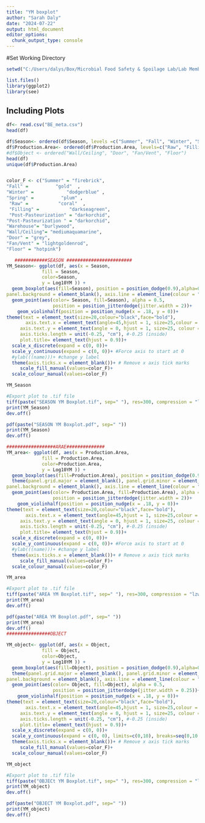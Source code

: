 ---
title: "YM boxplot"
author: "Sarah Daly"
date: "2024-07-22"
output: html_document
editor_options: 
  chunk_output_type: console
---

#Set Working Directory
```{r}
setwd("C:/Users/dalys/Box/Microbial Food Safety & Spoilage Lab/Lab Members/Sarah Daly/ITS Methods Project/Github upload/YM_boxplot")

list.files()
library(ggplot2)
library(see)
```

## Including Plots

```{r}
df<- read.csv("BE_meta.csv")
head(df)

df$Season<- ordered(df$Season, levels =c("Summer", "Fall", "Winter", "Spring"))
df$Production.Area<- ordered(df$Production.Area, levels=c("Raw", "Filling","Post-Pasteurization", "Warehouse"))
#df$Object <- ordered("Wall/Ceiling", "Door", "Fan/Vent", "Floor")
head(df)
unique(df$Production.Area)


color_F <- c("Summer" = "firebrick",
"Fall" =          "gold"  ,
"Winter" =            "dodgerblue" ,  
"Spring" =          "plum" ,
 "Raw" =           "coral"  ,     
 "Filling" =           "darkseagreen",
 "Post-Pasteurization" = "darkorchid",
"Post-Pasteurization " = "darkorchid",
"Warehouse"= "burlywood", 
"Wall/Ceiling"= "mediumaquamarine",
"Door" = "grey",
"Fan/Vent" = "lightgoldenrod",
"Floor" = "hotpink")

   ############SEASON ########################
YM_Season<- ggplot(df, aes(x = Season, 
             fill = Season,
             color=Season,
             y = Log10YM )) +
  geom_boxplot(aes(fill=Season), position = position_dodge(0.9),alpha=0.3, width = 0.25) +theme(panel.grid.major = element_blank(), panel.grid.minor = element_blank(), #Remove background
panel.background = element_blank(), axis.line = element_line(colour = "black"))+
  geom_point(aes(color= Season, fill=Season), alpha = 0.5, 
                 position = position_jitterdodge(jitter.width = 2))+
    geom_violinhalf(position = position_nudge(x = .18, y = 0))+
theme(text = element_text(size=20,colour="black",face="bold"), 
       axis.text.x = element_text(angle=45,hjust = 1, size=25,colour = 'black',margin=unit(c(0.5,0.5,0.5,0.5), "cm")),
     axis.text.y = element_text(angle = 0, hjust = 1, size=25, colour = 'black',margin=unit(c(0.5,0.5,0.5,0.5), "cm")),
     axis.ticks.length = unit(-0.25, "cm"), #-0.25 (inside)
     plot.title= element_text(hjust = 0.9))+
  scale_x_discrete(expand = c(0, 0))+
  scale_y_continuous(expand = c(0, 0))+ #Force axis to start at 0 
  #ylab(((name)))+ #change y label
  theme(axis.ticks.x = element_blank())+ # Remove x axis tick marks
     scale_fill_manual(values=color_F)+
  scale_colour_manual(values=color_F)

YM_Season

#Export plot to .tif file 
tiff(paste("SEASON YM Boxplot.tif", sep=" "), res=300, compression = "lzw", height=9, width=9, units="in")
print(YM_Season)
dev.off()

pdf(paste("SEASON YM Boxplot.pdf", sep=" "))
print(YM_Season)
dev.off()

##################ARAE##############
YM_area<- ggplot(df, aes(x = Production.Area, 
             fill = Production.Area,
             color=Production.Area,
             y = Log10YM )) +
  geom_boxplot(aes(fill=Production.Area), position = position_dodge(0.9),alpha=0.3, width = 0.25) +
  theme(panel.grid.major = element_blank(), panel.grid.minor = element_blank(), #Remove background
panel.background = element_blank(), axis.line = element_line(colour = "black"))+
  geom_point(aes(color= Production.Area, fill=Production.Area), alpha = 0.5, 
                 position = position_jitterdodge(jitter.width = 2))+
    geom_violinhalf(position = position_nudge(x = .18, y = 0))+
theme(text = element_text(size=20,colour="black",face="bold"), 
       axis.text.x = element_text(angle=45,hjust = 1, size=25,colour = 'black',margin=unit(c(0.5,0.5,0.5,0.5), "cm")),
     axis.text.y = element_text(angle = 0, hjust = 1, size=25, colour = 'black',margin=unit(c(0.5,0.5,0.5,0.5), "cm")),
     axis.ticks.length = unit(-0.25, "cm"), #-0.25 (inside)
     plot.title= element_text(hjust = 0.9))+
  scale_x_discrete(expand = c(0, 0))+
  scale_y_continuous(expand = c(0, 0))+ #Force axis to start at 0 
  #ylab(((name)))+ #change y label
  theme(axis.ticks.x = element_blank())+ # Remove x axis tick marks
     scale_fill_manual(values=color_F)+
  scale_colour_manual(values=color_F)

YM_area

#Export plot to .tif file 
tiff(paste("AREA YM Boxplot.tif", sep=" "), res=300, compression = "lzw", height=9, width=9, units="in")
print(YM_area)
dev.off()

pdf(paste("AREA YM Boxplot.pdf", sep=" "))
print(YM_area)
dev.off()
################OBJECT

YM_object<- ggplot(df, aes(x = Object, 
             fill = Object,
             color=Object,
             y = Log10YM )) +
  geom_boxplot(aes(fill=Object), position = position_dodge(0.9),alpha=0.3, width = 0.25) +
  theme(panel.grid.major = element_blank(), panel.grid.minor = element_blank(), #Remove background
panel.background = element_blank(), axis.line = element_line(colour = "black"))+
  geom_point(aes(color= Object, fill=Object), alpha = 0.5, 
                 position = position_jitterdodge(jitter.width = 0.25))+
    geom_violinhalf(position = position_nudge(x = .18, y = 0))+
theme(text = element_text(size=20,colour="black",face="bold"), 
       axis.text.x = element_text(angle=45,hjust = 1, size=25,colour = 'black',margin=unit(c(0.5,0.5,0.5,0.5), "cm")),
     axis.text.y = element_text(angle = 0, hjust = 1, size=25, colour = 'black',margin=unit(c(0.5,0.5,0.5,0.5), "cm")),
     axis.ticks.length = unit(-0.25, "cm"), #-0.25 (inside)
     plot.title= element_text(hjust = 0.9))+
  scale_x_discrete(expand = c(0, 0))+
  scale_y_continuous(expand = c(0, 0), limits=c(0,10), breaks=seq(0,10,2))+ #Force axis to start at 0 
  theme(axis.ticks.x = element_blank())+ # Remove x axis tick marks
     scale_fill_manual(values=color_F)+
  scale_colour_manual(values=color_F)

YM_object

#Export plot to .tif file 
tiff(paste("OBJECt YM Boxplot.tif", sep=" "), res=300, compression = "lzw", height=9, width=9, units="in")
print(YM_object)
dev.off()

pdf(paste("OBJECT YM Boxplot.pdf", sep=" "))
print(YM_object)
dev.off()

```
